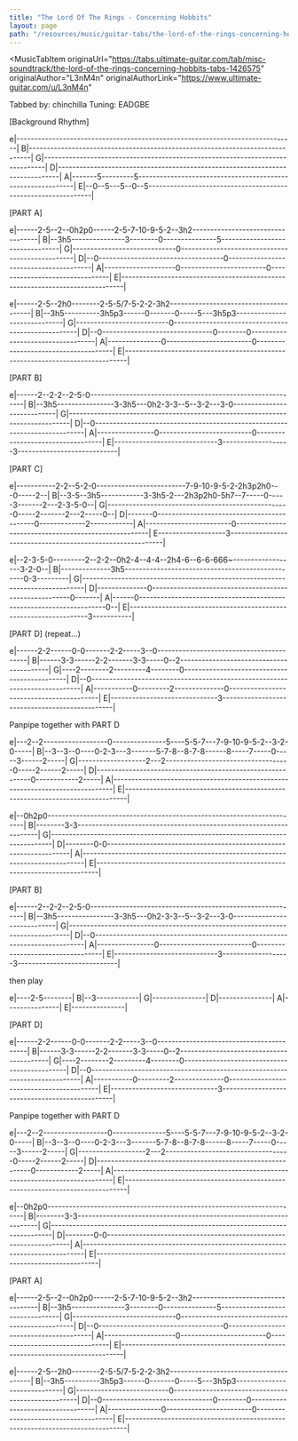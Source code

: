 ```yaml
---
title: "The Lord Of The Rings - Concerning Hobbits"
layout: page
path: "/resources/music/guitar-tabs/the-lord-of-the-rings-concerning-hobbits"
---
```


<MusicTabItem
  originaUrl="https://tabs.ultimate-guitar.com/tab/misc-soundtrack/the-lord-of-the-rings-concerning-hobbits-tabs-1426575"
  originalAuthor="L3nM4n"
  originalAuthorLink="https://www.ultimate-guitar.com/u/L3nM4n"
>

Tabbed by: chinchilla
Tuning: EADGBE

[Background Rhythm]

e|------------------------------------------------------------------------------|
B|------------------------------------------------------------------------------|
G|------------------------------------------------------------------------------|
D|------------------------------------------------------------------------------|
A|-------5---------5------------------------------------------------------------|
E|--0--5---5--0--5--------------------------------------------------------------|


[PART A]

e|------2-5--2--0h2p0------2-5-7-10-9-5-2--3h2----------------------------------|
B|--3h5---------------3--------0---------------5--------------------------------|
G|-----------------------------0------------------------------------------------|
D|--0-----------------------------------0---------------------------------------|
A|--------------------0------------------------0--------------------------------|
E|------------------------------------------------------------------------------|


e|------2-5--2h0--------2-5-5/7-5-2-2-3h2---------------------------------------|
B|--3h5----------3h5p3------0-------0-----5---3h5p3-----------------------------|
G|--------------------------0---------------------------------------------------|
D|--0-------------------------------0--------0----------------------------------|
A|---------------0------------------------0-------------------------------------|
E|------------------------------------------------------------------------------|


[PART B]

e|------2--2-2--2-5-0-----------------------------------------------------------|
B|--3h5----------------3-3h5---0h2-3-3--5--3-2---3-0----------------------------|
G|------------------------------------------------------------------------------|
D|--0---------------------------------------------------------------------------|
A|----------------0--------------------------0----------------------------------|
E|-----------------------------3-------------------3----------------------------|


[PART C]

e|-----------2-2--5-2-0-------------------------7-9-10-9-5-2-2h3p2h0---0-----2--|
B|--3-5--3h5------------3-3h5-2---2h3p2h0-5h7--7-----0-----3-------2---2-3-5-0--|
G|---------------------------------------------------0-----2-------2---2-----0--|
D|-------0-------------------------------------------0-------------2------------|
A|------------------------0-----------------------------------------------------|
E-------------------3-----------------------------------------------------------|


e|--2-3-5-0---------2--2-2--0h2-4--4-4--2h4-6--6-6-666~------------------3-2-0--|
B|--------------3h5-------------------------------------------------0-3---------|
G|------------------------------------------------------------------------------|
D|--------------0-------------------------------------------------------0-------|
A|------0--------------------------------------------------------------------0--|
E|------------------------------------------------------------------3-----------|


[PART D] (repeat...)

e|------2-2------0-0-------2-2-----3--0-----------------------------------------|
B|------3-3------2-2-------3-3-----0--2-----------------------------------------|
G|----2--------2---------4--------0---------------------------------------------|
D|--0---------------------------------------------------------------------------|
A|-----------0---------2--------------0-----------------------------------------|
E|------------------------------3-----------------------------------------------|


Panpipe together with PART D

e|---2--2------------------0---------------5----5-5-7---7-9-10-9-5-2--3-2-0-----|
B|--3--3--0----0-2-3---3-------5-7-8--8-7-8------8-----7-----0-----3------2-----|
G|-------------------2---2-----------------------------------0-----2------2-----|
D|-----------------------------------------------------------0------------2-----|
A|------------------------------------------------------------------------------|
E|------------------------------------------------------------------------------|


e|--0h2p0-----------------------------------------------------------------------|
B|--------3-3-------------------------------------------------------------------|
G|------------------------------------------------------------------------------|
D|--------0-0-------------------------------------------------------------------|
A|------------------------------------------------------------------------------|
E|------------------------------------------------------------------------------|


[PART B]

e|------2--2-2--2-5-0-----------------------------------------------------------|
B|--3h5----------------3-3h5---0h2-3-3--5--3-2---3-0----------------------------|
G|------------------------------------------------------------------------------|
D|--0---------------------------------------------------------------------------|
A|----------------0--------------------------0----------------------------------|
E|-----------------------------3-------------------3----------------------------|


then play

e|----2-5--------|
B|--3------------|
G|---------------|
D|---------------|
A|---------------|
E|---------------|


[PART D]

e|------2-2------0-0-------2-2-----3--0-----------------------------------------|
B|------3-3------2-2-------3-3-----0--2-----------------------------------------|
G|----2--------2---------4--------0---------------------------------------------|
D|--0---------------------------------------------------------------------------|
A|-----------0---------2--------------0-----------------------------------------|
E|------------------------------3-----------------------------------------------|


Panpipe together with PART D

e|---2--2------------------0---------------5----5-5-7---7-9-10-9-5-2--3-2-0-----|
B|--3--3--0----0-2-3---3-------5-7-8--8-7-8------8-----7-----0-----3------2-----|
G|-------------------2---2-----------------------------------0-----2------2-----|
D|-----------------------------------------------------------0------------2-----|
A|------------------------------------------------------------------------------|
E|------------------------------------------------------------------------------|


e|--0h2p0-----------------------------------------------------------------------|
B|--------3-3-------------------------------------------------------------------|
G|------------------------------------------------------------------------------|
D|--------0-0-------------------------------------------------------------------|
A|------------------------------------------------------------------------------|
E|------------------------------------------------------------------------------|


[PART A]

e|------2-5--2--0h2p0------2-5-7-10-9-5-2--3h2----------------------------------|
B|--3h5---------------3--------0---------------5--------------------------------|
G|-----------------------------0------------------------------------------------|
D|--0-----------------------------------0---------------------------------------|
A|--------------------0------------------------0--------------------------------|
E|------------------------------------------------------------------------------|


e|------2-5--2h0--------2-5-5/7-5-2-2-3h2---------------------------------------|
B|--3h5----------3h5p3------0-------0-----5---3h5p3-----------------------------|
G|--------------------------0---------------------------------------------------|
D|--0-------------------------------0--------0----------------------------------|
A|---------------0------------------------0-------------------------------------|
E|------------------------------------------------------------------------------|

</MusicTabItem>
